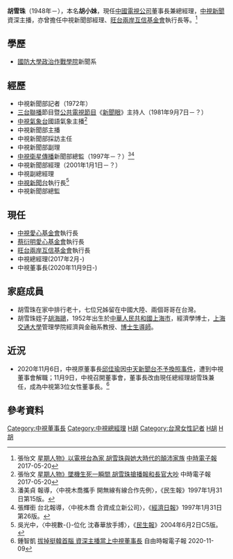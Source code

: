 {{BLPsources|time=2020-12-25T09:44:50+00:00}}
{{主播資訊
| 主播頭銜     = [[中國電視公司|中國電視公司]]董事長兼總經理
| 主播姓名     = 胡雪珠
| 主播英文名字 = Hu Xue-zhu
| 主播出生日期 = 1948年
| 主播逝世年分 = 
| 主播逝世日期 = 
| 主播照片檔案 =
| 主播照片尺寸 =
| 主播照片圖說 =
| 本名         = 胡小妹
| 暱稱         = 胡小妹妹
| 綽號         = 雪珠姐、胡總、胡董
| 國籍         = {{ROC}}
| 籍貫         = 
| 出生地       = {{ROC}}
| 逝世地       = 
| 最高學歷     = [[國防大學政治作戰學院|國防大學政治作戰學院]]新聞學系
| 星座         = [[金牛座|金牛座]]
| 血型         = 
| 身高         = 
| 體重         = 
| 家人         = 
| 婚姻狀況     = 已婚
| 配偶         = 
| 信仰宗教     = 
| 官方網站     = 
| 備註         = 
}}
'''胡雪珠'''（1948年－），本名'''胡小妹'''，現任[[中國電視公司|中國電視公司]]董事長兼總經理，[[中視新聞|中視新聞]]資深主播，亦曾擔任中視新聞部經理、[[旺台兩岸互信基金會|旺台兩岸互信基金會]]執行長等。<ref>張怡文 [https://www.chinatimes.com/realtimenews/20170520000009-260404 星期人物》以電視台為家 胡雪珠與她大時代的顛沛家族] {{Wayback|url=https://www.chinatimes.com/realtimenews/20170520000009-260404 |date=20210122010348 }} [[中時電子報|中時電子報]] 2017-05-20</ref>

==學歷==
*[[國防大學政治作戰學院|國防大學政治作戰學院]]新聞系

==經歷==
*中視新聞部記者（1972年）
*[[三台聯播|三台聯播]]節目暨[[公共電視節目|公共電視節目]]《[[新聞眼_(三台聯播)|新聞眼]]》主持人（1981年9月7日－？）
*[[中視氣象台|中視氣象台]]國語氣象主播<ref>張怡文 [https://www.chinatimes.com/realtimenews/20170520000010-260404 星期人物》墜機生死一瞬間 胡雪珠搶播報和長官大吵] {{Wayback|url=https://www.chinatimes.com/realtimenews/20170520000010-260404 |date=20210122175858 }} 中時電子報 2017-05-20</ref>
*中視新聞部主播
*中視新聞部採訪主任
*中視新聞部副理
*[[中視衛星傳播|中視衛星傳播]]新聞部總監（1997年－？）<ref>潘美貞 報導，〈中視木喬攜手 開無線有線合作先例〉，《民生報》1997年1月31日第15版。</ref><ref>張輝銜 台北報導，〈中視木喬 合資成立新公司〉，《[[經濟日報_(台灣)|經濟日報]]》1997年1月31日第26版。</ref>
*中視新聞部經理（2001年1月1日－？）
*中視副總經理
*[[中視新聞台|中視新聞台]]執行長<ref>吳光中，〈中視數-{}-位化 沈春華放手搏〉，《[[民生報|民生報]]》2004年6月2日C5版。</ref>
*中視新聞部總監

==現任==
*[[中視愛心基金會|中視愛心基金會]]執行長
*[[蔡衍明愛心基金會|蔡衍明愛心基金會]]執行長
*[[旺台兩岸互信基金會|旺台兩岸互信基金會]]執行長
*中視總經理(2017年2月-)
*中視董事長(2020年11月9日-)

==家庭成員==
*胡雪珠在家中排行老十，七位兄姊留在中國大陸、兩個哥哥在台灣。
*胡雪珠姪子[[胡海鷗|胡海鷗]]，1952年出生於[[中華人民共和國|中華人民共和國]][[上海市|上海市]]，經濟學博士，[[上海交通大學|上海交通大學]]管理學院經濟與金融系教授、[[博士生導師|博士生導師]]。

==近況==
*2020年11月6日，中視原董事長[[邱佳瑜|邱佳瑜]]因[[中天新聞台不予換照事件|中天新聞台不予換照事件]]，遭到中視董事會解職；11月9日，中視召開董事會，董事長改由現任總經理胡雪珠兼任，成為中視第3位女性董事長。<ref>鍾智凱 [https://ent.ltn.com.tw/news/breakingnews/3346912 拔掉挺韓首腦 資深主播當上中視董事長] {{Wayback|url=https://ent.ltn.com.tw/news/breakingnews/3346912 |date=20210312041033 }} 自由時報電子報 2020-11-09</ref>

==參考資料==
{{reflist}}

[[Category:中視董事長|Category:中視董事長]]
[[Category:中視總經理|Category:中視總經理]]
[[Category:國防大學政治作戰學院校友|H胡]]
[[Category:台灣女性記者|Category:台灣女性記者]]
[[Category:中視主播|H胡]]
[[Category:台灣新聞節目主持人|H胡]]